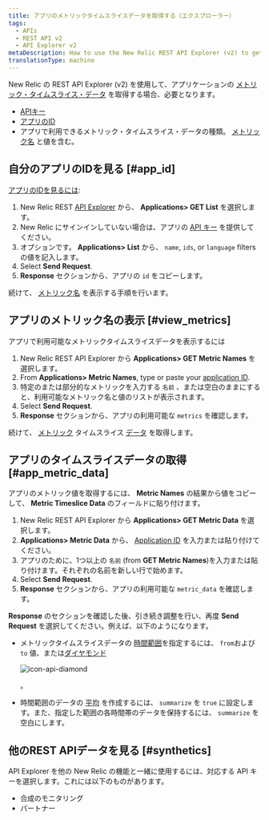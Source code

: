 ```yaml
---
title: アプリのメトリックタイムスライスデータを取得する（エクスプローラー）
tags:
  - APIs
  - REST API v2
  - API Explorer v2
metaDescription: How to use the New Relic REST API Explorer (v2) to get metric data for your application.
translationType: machine
---
```



New Relic の REST API Explorer (v2) を使用して、アプリケーションの [メトリック・タイムスライス・データ](/docs/telemetry-data-platform/ingest-manage-data/understand-data/new-relic-data-types#timeslice-data) を取得する場合、必要となります。

* [APIキー](/docs/apis/rest-api-v2/getting-started/introduction-new-relic-rest-api-v2#api_key)
* [アプリのID](#app_id)
* アプリで利用できるメトリック・タイムスライス・データの種類。 [メトリック名](#view_metrics) と値を含む。

## 自分のアプリのIDを見る [#app_id]

[アプリのIDを見るには](/docs/apm/apis/requirements/identification-code):

1. New Relic REST [API Explorer](https://rpm.newrelic.com/api/explore "新しいウィンドウで開くリンク") から、 **Applications> GET List** を選択します。
2. New Relic にサインインしていない場合は、アプリの [API キー](/docs/apis/rest-api-v2/requirements/rest-api-key#viewing) を提供してください。
3. オプションです。 **Applications> List** から、 `name`, `ids`, or `language` filters の値を記入します。
4. Select **Send Request**.
5. **Response** セクションから、アプリの `id` をコピーします。

続けて、 [メトリック名](#view_metrics) を表示する手順を行います。

## アプリのメトリック名の表示 [#view_metrics]

アプリで利用可能なメトリックタイムスライスデータを表示するには

1. New Relic REST API Explorer から **Applications> GET Metric Names** を選択します。
2. From **Applications> Metric Names**, type or paste your [application ID](/docs/apm/apis/requirements/identification-code).
3. 特定のまたは部分的なメトリックを入力する `名前` 、または空白のままにすると、利用可能なメトリック名と値のリストが表示されます。
4. Select **Send Request**.
5. **Response** セクションから、アプリの利用可能な `metrics` を確認します。

続けて、 [メトリック](#app_metric_data) タイムスライス [データ](#app_metric_data) を取得します。

## アプリのタイムスライスデータの取得 [#app_metric_data]

アプリのメトリック値を取得するには、 **Metric Names** の結果から値をコピーして、 **Metric Timeslice Data** のフィールドに貼り付けます。

1. New Relic REST API Explorer から **Applications> GET Metric Data** を選択します。
2. **Applications> Metric Data** から、 [Application ID](/docs/apm/apis/requirements/identification-code) を入力または貼り付けてください。
3. アプリのために、1つ以上の `名前` (from **GET Metric Names**)を入力または貼り付けます。それぞれの名前を新しい行で始めます。
4. Select **Send Request**.
5. **Response** セクションから、アプリの利用可能な `metric_data` を確認します。

**Response** のセクションを確認した後、引き続き調整を行い、再度 **Send Request** を選択してください。例えば、以下のようになります。

* メトリックタイムスライスデータの [時間範囲](/docs/apm/apis/api-v2-examples/specifying-time-range-api-v2)を指定するには、 `from`および`to` 値、または[ダイヤモンド](/docs/apm/apis/api-explorer-v2/parts-api-explorer#diamond)

  <img title="icon-api-diamond" alt="icon-api-diamond" src={iconApiDiamond}/>

  。

* 時間範囲のデータの [平均](/docs/apm/apis/requirements/calculating-average-metric-values-summarize) を作成するには、 `summarize` を `true` に設定します。また、指定した範囲の各時間帯のデータを保持するには、 `summarize` を空白にします。

## 他のREST APIデータを見る [#synthetics]

API Explorer を他の New Relic の機能と一緒に使用するには、対応する API キーを選択します。これには以下のものがあります。

* 合成のモニタリング
* パートナー